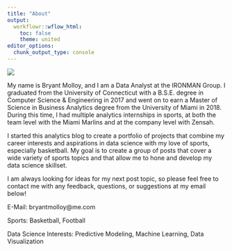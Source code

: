 ---
title: "About"
output:
  workflowr::wflow_html:
    toc: false
    theme: united
editor_options:
  chunk_output_type: console
---

<div align="center">

<img src="assets/Bryant Molloy LinkedIn Picture.jpeg">

</div>

My name is Bryant Molloy, and I am a Data Analyst at the IRONMAN Group. I graduated from the University of Connecticut with a B.S.E. degree in Computer Science & Engineering in 2017 and went on to earn a Master of Science in Business Analytics degree from the University of Miami in 2018. During this time, I had multiple analytics internships in sports, at both the team level with the Miami Marlins and at the company level with Zensah.

I started this analytics blog to create a portfolio of projects that combine my career interests and aspirations in data science with my love of sports, especially basketball. My goal is to create a group of posts that cover a wide variety of sports topics and that allow me to hone and develop my data science skillset. 

I am always looking for ideas for my next post topic, so please feel free to contact me with any feedback, questions, or suggestions at my email below!

E-Mail: bryantmolloy@me.com

Sports: Basketball, Football

Data Science Interests: Predictive Modeling, Machine Learning, Data Visualization


